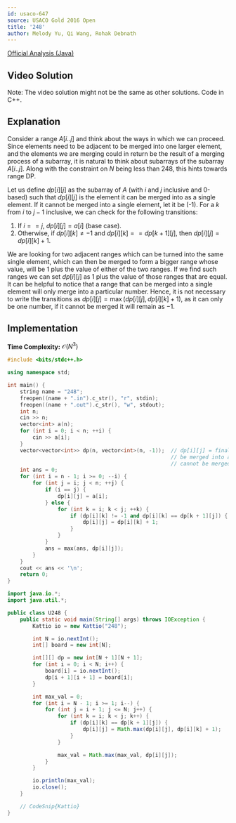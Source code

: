 ```yaml
---
id: usaco-647
source: USACO Gold 2016 Open
title: '248'
author: Melody Yu, Qi Wang, Rohak Debnath
---
```


[Official Analysis (Java)](http://www.usaco.org/current/data/sol_248_gold_open16.html)

## Video Solution

Note: The video solution might not be the same as other solutions. Code in C++.
<YouTube id="OdHxOYICx-o" />

## Explanation

Consider a range $A[i..j]$ and think about the ways in which we can proceed. Since elements need to be adjacent to be merged into one larger element, and the elements we are merging could in return be the result of a merging process of a subarray, it is natural to think about subarrays of the subarray $A[i..j]$. Along with the constraint on $N$ being less than 248, this hints towards range DP.

Let us define $dp[i][j]$ as the subarray of $A$ (with $i$ and $j$ inclusive and 0-based) such that $dp[i][j]$ is the element it can be merged into as a single element. If it cannot be merged into a single element, let it be \(-1\). For a $k$ from $i$ to $j-1$ inclusive, we can check for the following transitions:

1. If $i == j$, $dp[i][j] = a[i]$ (base case).
2. Otherwise, if $dp[i][k] \neq -1$ and $dp[i][k] == dp[k+1][j]$, then $dp[i][j] = dp[i][k] + 1$.

We are looking for two adjacent ranges which can be turned into the same single element, which can then be merged to form a bigger range whose value, will be 1 plus the value of either of the two ranges. If we find such ranges we can set $dp[i][j]$ as 1 plus the value of those ranges that are equal. It can be helpful to notice that a range that can be merged into a single element will only merge into a particular number. Hence, it is not necessary to write the transitions as $dp[i][j] = \max(dp[i][j], dp[i][k] + 1)$, as it can only be one number, if it cannot be merged it will remain as $-1$.



## Implementation

**Time Complexity:** $\mathcal{O}(N^3)$

<LanguageSection>
<CPPSection>

```cpp
#include <bits/stdc++.h>

using namespace std;

int main() {
	string name = "248";
	freopen((name + ".in").c_str(), "r", stdin);
	freopen((name + ".out").c_str(), "w", stdout);
	int n;
	cin >> n;
	vector<int> a(n);
	for (int i = 0; i < n; ++i) { 
		cin >> a[i]; 
	}
	vector<vector<int>> dp(n, vector<int>(n, -1));  // dp[i][j] = final element the range i..j can  
													// be merged into as a single element, -1 if it	 
	          										// cannot be merged into a single element				                   
	int ans = 0;
	for (int i = n - 1; i >= 0; --i) {
		for (int j = i; j < n; ++j) {
			if (i == j) {
				dp[i][j] = a[i];
			} else {
				for (int k = i; k < j; ++k) {
					if (dp[i][k] != -1 and dp[i][k] == dp[k + 1][j]) {
						dp[i][j] = dp[i][k] + 1;
					}
				}
			}
			ans = max(ans, dp[i][j]);
		}
	}
	cout << ans << '\n';
	return 0;
}
```
</CPPSection>
<JavaSection>

```java
import java.io.*;
import java.util.*;

public class U248 {
	public static void main(String[] args) throws IOException {
		Kattio io = new Kattio("248");

		int N = io.nextInt();
		int[] board = new int[N];

		int[][] dp = new int[N + 1][N + 1];
		for (int i = 0; i < N; i++) {
			board[i] = io.nextInt();
			dp[i + 1][i + 1] = board[i];
		}

		int max_val = 0;
		for (int i = N - 1; i >= 1; i--) {
			for (int j = i + 1; j <= N; j++) {
				for (int k = i; k < j; k++) {
					if (dp[i][k] == dp[k + 1][j]) {
						dp[i][j] = Math.max(dp[i][j], dp[i][k] + 1);
					}
				}

				max_val = Math.max(max_val, dp[i][j]);
			}
		}

		io.println(max_val);
		io.close();
	}

	// CodeSnip{Kattio}
}
```

</JavaSection>
</LanguageSection>
